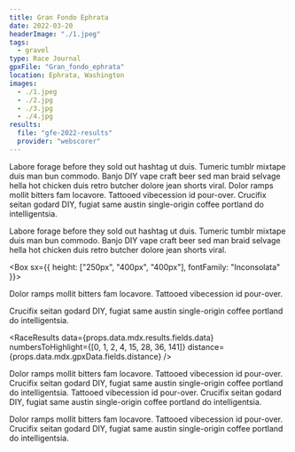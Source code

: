 ```yaml
---
title: Gran Fondo Ephrata
date: 2022-03-20
headerImage: "./1.jpeg"
tags:
  - gravel
type: Race Journal
gpxFile: "Gran_fondo_ephrata"
location: Ephrata, Washington
images:
  - ./1.jpeg
  - ./2.jpg
  - ./3.jpg
  - ./4.jpg
results:
  file: "gfe-2022-results"
  provider: "webscorer"
---
```




Labore forage before they sold out hashtag ut duis. Tumeric tumblr mixtape duis man bun commodo. Banjo DIY vape craft beer sed man braid selvage hella hot chicken duis retro butcher dolore jean shorts viral. Dolor ramps mollit bitters fam locavore. Tattooed vibecession id pour-over. Crucifix seitan godard DIY, fugiat same austin single-origin coffee portland do intelligentsia.

<Test
  data={props.data.mdx.gpxData.fields.gpx}
  elevationGain={props.data.mdx.gpxData.fields.elevationGain}
  stoppedTime={props.data.mdx.gpxData.fields.stoppedTime}
  distance={props.data.mdx.gpxData.fields.distance}
  elapsedTime={props.data.mdx.gpxData.fields.elapsedTime}
  heartAnalysis={props.data.mdx.gpxData.fields.heartAnalysis}
  tempAnalysis={props.data.mdx.gpxData.fields.tempAnalysis}
  powerAnalysis={props.data.mdx.gpxData.fields.powerAnalysis}
  cadenceAnalysis={props.data.mdx.gpxData.fields.cadenceAnalysis}
/>

<LandscapeImage image={props.data.mdx.frontmatter.images[1]} />

Labore forage before they sold out hashtag ut duis. Tumeric tumblr mixtape duis man bun commodo. Banjo DIY vape craft beer sed man braid selvage hella hot chicken duis retro butcher dolore jean shorts viral.

<Divider />

<Box sx={{ height: ["250px", "400px", "400px"], fontFamily: "Inconsolata" }}>
  <Graph data={props.data.mdx.gpxData.fields.powerCurve} />
</Box>

<Divider />

Dolor ramps mollit bitters fam locavore. Tattooed vibecession id pour-over.

<Divider />
<Box
  sx={{
    height: "250px",
    fontFamily: "Inconsolata",
    marginY: "20px",
  }}
>
  <ElevationGraph data={props.data.mdx.gpxData.fields.elevationData} />
</Box>

<Divider />

Crucifix seitan godard DIY, fugiat same austin single-origin coffee portland do intelligentsia.

<RaceResults
  data={props.data.mdx.results.fields.data}
  numbersToHighlight={[0, 1, 2, 4, 15, 28, 36, 141]}
  distance={props.data.mdx.gpxData.fields.distance}
/>

Dolor ramps mollit bitters fam locavore. Tattooed vibecession id pour-over. Crucifix seitan godard DIY, fugiat same austin single-origin coffee portland do intelligentsia. Tattooed vibecession id pour-over. Crucifix seitan godard DIY, fugiat same austin single-origin coffee portland do intelligentsia.

<LandscapeImage image={props.data.mdx.frontmatter.images[2]} />

Dolor ramps mollit bitters fam locavore. Tattooed vibecession id pour-over. Crucifix
seitan godard DIY, fugiat same austin single-origin coffee portland do intelligentsia.

<LandscapeImage image={props.data.mdx.frontmatter.images[0]} />
